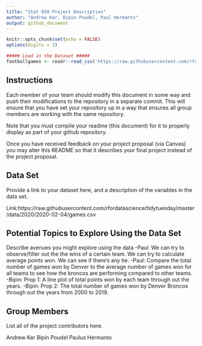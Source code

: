 ```yaml
---
title: "Stat 850 Project Description"
author: "Andrew Ker, Bipin Poudel, Paul Hermanto"
output: github_document
---
```


```r
knitr::opts_chunk$set(echo = FALSE)
options(digits = 3)
```

```r
##### Load in the Dataset #####
footballgames <- readr::read_csv('https://raw.githubusercontent.com/rfordatascience/tidytuesday/master/data/2020/2020-02-04/games.csv')
```



## Instructions

Each member of your team should modify this document in some way and push their modifications to the repository in a separate commit. This will ensure that you have set your repository up in a way that ensures all group members are working with the same repository. 

Note that you must compile your readme (this document) for it to properly display as part of your github repository. 

Once you have received feedback on your project proposal (via Canvas) you may alter this README so that it describes your final project instead of the project proposal. 

## Data Set
Provide a link to your dataset here, and a description of the variables in the data set.

Link:https://raw.githubusercontent.com/rfordatascience/tidytuesday/master/data/2020/2020-02-04/games.csv


## Potential Topics to Explore Using the Data Set
Describe avenues you might explore using the data
-Paul: We can try to observe/filter out the the wins of a certain team. We can try to calculate average points won. We can see if there's any tie.
-Paul: Compare the total number of games won by Denver to the average number of games won for all teams to see how the broncos are performing compared to other teams.
-Bipin: Prop 1: A line plot of total points won by each team through out the years.
-Bipin: Prop 2: The total number of games won by Denver Broncos through out the years from 2000 to 2019. 



## Group Members
List all of the project contributors here.

Andrew Ker
Bipin Poudel
Paulus Hermanto


